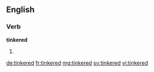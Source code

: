 ==English==

===Verb===
'''tinkered'''

# {{en-past of|tinker}}

[[de:tinkered]]
[[fr:tinkered]]
[[mg:tinkered]]
[[sv:tinkered]]
[[vi:tinkered]]